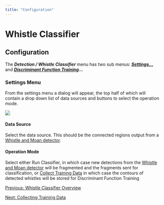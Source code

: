 ```yaml
---
title: "Configuration"
---
```

Whistle Classifier
==================

Configuration
-------------

The **_Detection / Whistle Classifier_** menu has two sub menus: **_[Settings...](#settings)_** and **_[Discriminant Function Training](whistleClassifier_Training.html)..._**

### Settings Menu

From the settings menu a dialog will appear, the top half of which will contain a drop down list of data sources and buttons to select the operation mode.

  

![](images/settingsTopBit.png)

  

#### Data Source

Select the data source. This should be the connected regions output from a [Whistle and Moan detector](../../whistleMoanHelp/docs/whistleMoan_Overview.html).

#### Operation Mode

Select either Run Classifier, in which case new detections from the [Whistle and Moan detector](../../whistleMoanHelp/docs/whistleMoan_Overview.html) will be fragmented and the fragments sent for classification, or [Collect Training Data](whistleClassifier_CollectTraining.html) in which case the contours of detected whistles will be stored for Discriminant Function Training

  

[Previous: Whistle Classifier Overview](whistleClassifier_Overview.html)

[Next: Collecting Training Data](whistleClassifier_CollectTraining.html)